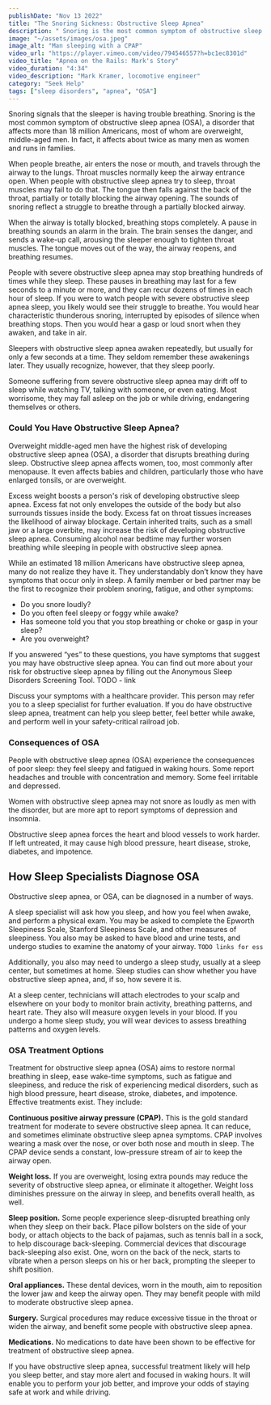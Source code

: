```yaml
---
publishDate: "Nov 13 2022"
title: "The Snoring Sickness: Obstructive Sleep Apnea"
description: " Snoring is the most common symptom of obstructive sleep apnea (OSA), a disorder that affects more than 18 million Americans, most of whom are overweight, middle-aged men."
image: "~/assets/images/osa.jpeg"
image_alt: "Man sleeping with a CPAP"
video_url: "https://player.vimeo.com/video/794546557?h=bc1ec8301d"
video_title: "Apnea on the Rails: Mark's Story"
video_duration: "4:34"
video_description: "Mark Kramer, locomotive engineer"
category: "Seek Help"
tags: ["sleep disorders", "apnea", "OSA"]
---
```


<Quote quote="Once I found out what sleep apnea does to your health, I felt like, 'I have to combat this." quote_author="Mark Kramer, locomotive engineer"/>

Snoring signals that the sleeper is having trouble breathing. Snoring is the most common symptom of obstructive sleep apnea (OSA), a disorder that affects more than 18 million Americans, most of whom are overweight, middle-aged men. In fact, it affects about twice as many men as women and runs in families.

When people breathe, air enters the nose or mouth, and travels through the airway to the lungs. Throat muscles normally keep the airway entrance open. When people with obstructive sleep apnea try to sleep, throat muscles may fail to do that. The tongue then falls against the back of the throat, partially or totally blocking the airway opening. The sounds of snoring reflect a struggle to breathe through a partially blocked airway.

When the airway is totally blocked, breathing stops completely. A pause in breathing sounds an alarm in the brain. The brain senses the danger, and sends a wake-up call, arousing the sleeper enough to tighten throat muscles. The tongue moves out of the way, the airway reopens, and breathing resumes.

People with severe obstructive sleep apnea may stop breathing hundreds of times while they sleep. These pauses in breathing may last for a few seconds to a minute or more, and they can recur dozens of times in each hour of sleep. If you were to watch people with severe obstructive sleep apnea sleep, you likely would see their struggle to breathe. You would hear characteristic thunderous snoring, interrupted by episodes of silence when breathing stops. Then you would hear a gasp or loud snort when they awaken, and take in air.

Sleepers with obstructive sleep apnea awaken repeatedly, but usually for only a few seconds at a time. They seldom remember these awakenings later. They usually recognize, however, that they sleep poorly.

Someone suffering from severe obstructive sleep apnea may drift off to sleep while watching TV, talking with someone, or even eating. Most worrisome, they may fall asleep on the job or while driving, endangering themselves or others.


### Could You Have Obstructive Sleep Apnea?

<YouTube embed_url="https://player.vimeo.com/video/505480148?h=eaa5c6cdb5" title="Symptoms of Apnea" duration="0:27" description="Lawrence J. Epstein, MD, of Harvard, explains the three classic features of obstructive sleep apnea."/>
Overweight middle-aged men have the highest risk of developing obstructive sleep apnea (OSA), a disorder that disrupts breathing during sleep. Obstructive sleep apnea affects women, too, most commonly after menopause. It even affects babies and children, particularly those who have enlarged tonsils, or are overweight.

Excess weight boosts a person's risk of developing obstructive sleep apnea. Excess fat not only envelopes the outside of the body but also surrounds tissues inside the body. Excess fat on throat tissues increases the likelihood of airway blockage. Certain inherited traits, such as a small jaw or a large overbite, may increase the risk of developing obstructive sleep apnea. Consuming alcohol near bedtime may further worsen breathing while sleeping in people with obstructive sleep apnea.

While an estimated 18 million Americans have  obstructive sleep apnea, many do not realize they have it. They understandably don’t know they have symptoms that occur only in sleep. A family member or bed partner may be the first to recognize their problem snoring, fatigue, and other symptoms:

- Do you snore loudly?
- Do you often feel sleepy or foggy while awake?
- Has someone told you that you stop breathing or choke or gasp in your sleep?
- Are you overweight?

If you answered “yes” to these questions, you have symptoms that suggest you may have obstructive sleep apnea.  You can find out more about your risk for obstructive sleep apnea by filling out the Anonymous Sleep Disorders Screening Tool. TODO - link

Discuss your symptoms with a healthcare provider. This person may refer you to a sleep specialist for further evaluation. If you do have obstructive sleep apnea, treatment can help you sleep better, feel better while awake, and perform well in your safety-critical railroad job.

<Quote quote="A guy that I worked with came in with a line on his face, and we started talking about that. He told me about his mask, and we started talking about snoring and everything else, and I thought wow, you know, I think I have it. And then I went in for a sleep study. I’ve been on the CPAP machine since 2000. If I don’t use my machine, my sleep is terrible. I have a machine at home, and another that I leave at my away-from-home terminal." quote_author="Jack, locomotive engineer and brakeman" />


### Consequences of OSA

<YouTube embed_url="https://player.vimeo.com/video/505480165?h=e0a7b173d3" title="Apnea's Consequences" duration="0:36" description="Stuart Quan, MD, of Harvard, explains how untreated obstructive sleep apnea may lead to serious medical disorders." />

People with obstructive sleep apnea (OSA) experience the consequences of poor sleep: they feel sleepy and fatigued in waking hours. Some report headaches and trouble with concentration and memory. Some feel irritable and depressed.

Women with obstructive sleep apnea may not snore as loudly as men with the disorder, but are more apt to report symptoms of depression and insomnia.

Obstructive sleep apnea forces the heart and blood vessels to work harder. If left untreated, it may cause high blood pressure, heart disease, stroke, diabetes, and impotence.


## How Sleep Specialists Diagnose OSA

<YouTube embed_url="https://player.vimeo.com/video/586847584?h=a724fd4786" title="What to Expect from a Sleep Evaluation" duration="1:39" description="Lawrence Epstein, MD, of Harvard tells what to expect from a visit to a sleep specialist."/>

Obstructive sleep apnea, or OSA, can be diagnosed in a number of ways.

A sleep specialist will ask how you sleep, and how you feel when awake, and perform a physical exam. You may be asked to complete the Epworth Sleepiness Scale, Stanford Sleepiness Scale, and other measures of sleepiness. You also may be asked to have blood and urine tests, and undergo studies to examine the anatomy of your airway. `TODO links for ess`

Additionally, you also may need to undergo a sleep study, usually at a sleep center, but sometimes at home. Sleep studies can show whether you have obstructive sleep apnea, and, if so, how severe it is.

At a sleep center, technicians will attach electrodes to your scalp and elsewhere on your body to monitor brain activity, breathing patterns, and heart rate. They also will measure oxygen levels in your blood. If you undergo a home sleep study, you will wear devices to assess breathing patterns and oxygen levels.

### OSA Treatment Options

<YouTube embed_url="https://player.vimeo.com/video/535086365?h=9c89c42f19" title="Apnea Treatments" duration="1:11" description="Lawrence Epstein, MD, of Harvard, discusses OSA treatment options." />

Treatment for obstructive sleep apnea (OSA) aims to restore normal breathing in sleep, ease wake-time symptoms, such as fatigue and sleepiness, and reduce the risk of experiencing medical disorders, such as high blood pressure, heart disease, stroke, diabetes, and impotence. Effective treatments exist. They include:

**Continuous positive airway pressure (CPAP).** This is the gold standard treatment for moderate to severe obstructive sleep apnea. It can reduce, and sometimes eliminate obstructive sleep apnea symptoms. CPAP involves wearing a mask over the nose, or over both nose and mouth in sleep. The CPAP device sends a constant, low-pressure stream of air to keep the airway open.

**Weight loss.** If you are overweight, losing extra pounds may reduce the severity of obstructive sleep apnea, or eliminate it altogether. Weight loss diminishes pressure on the airway in sleep, and benefits overall health, as well.

**Sleep position.** Some people experience sleep-disrupted breathing only when they sleep on their back. Place pillow bolsters on the side of your body, or attach objects to the back of pajamas, such as tennis ball in a sock, to help discourage back-sleeping. Commercial devices that discourage back-sleeping also exist. One, worn on the back of the neck, starts to vibrate when a person sleeps on his or her back, prompting the sleeper to shift position.

**Oral appliances.** These dental devices, worn in the mouth, aim to reposition the lower jaw and keep the airway open. They may benefit people with mild to moderate obstructive sleep apnea.

**Surgery.** Surgical procedures may reduce excessive tissue in the throat or widen the airway, and benefit some people with obstructive sleep apnea.

**Medications.** No medications to date have been shown to be effective for treatment of obstructive sleep apnea.

If you have obstructive sleep apnea, successful treatment likely will help you sleep better, and stay more alert and focused in waking hours. It will enable you to perform your job better, and improve your odds of staying safe at work and while driving.

<Quote text="After the first night that I wore the CPAP air machine and slept all night, the next day, when I woke up, I said to myself, 'This is what it's like to sleep all night? This is wonderful!' I felt like a million dollars. I felt like Superman.  Ever since, I've used the CPAP air machine every night when I go to bed, and it’s improved my health. It's also made my life less stressful, because I'm more rested. I bought another CPAP air machine, and I keep that up at my hotel at my away-from-home terminal. Our job, our safety, depends on how rested we are." quote_author="Mark Kramer, locomotive engineer" />

